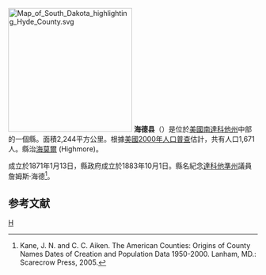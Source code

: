 {{noteTA
|T=zh-hans:海德县 (南达科他州);zh-hk:海德縣 (南達科他州);zh-tw:海德郡 (南達科他州);
|1=zh-hans:县;zh-hk:縣;zh-tw:郡;
}}

{{Otheruses|海德縣|subject=美國南達科他州的一個縣|other=同名的縣}}
[[File:Map_of_South_Dakota_highlighting_Hyde_County.svg|250px]]
'''海德县'''（{{lang-en|Hyde County}}）是位於[[美國|美國]][[南達科他州|南達科他州]]中部的一個縣。面積2,244平方公里。根據[[美國2000年人口普查|美國2000年人口普查]]估計，共有人口1,671人。縣治[[海莫爾|海莫爾]] (Highmore)。

成立於1871年1月13日，縣政府成立於1883年10月1日。縣名紀念[[達科他準州|達科他準州]]議員詹姆斯·海德<ref>Kane, J. N. and C. C. Aiken. The American Counties: Origins of County Names Dates of Creation and Population Data 1950-2000. Lanham, MD.: Scarecrow Press, 2005.</ref>。

== 参考文献 ==
<div class="references-small">
<references />
</div>

[[Category:南達科他州行政區劃|H]]